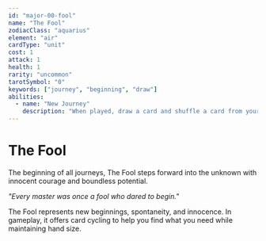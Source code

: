 ```yaml
---
id: "major-00-fool"
name: "The Fool"
zodiacClass: "aquarius"
element: "air"
cardType: "unit"
cost: 1
attack: 1
health: 1
rarity: "uncommon"
tarotSymbol: "0"
keywords: ["journey", "beginning", "draw"]
abilities:
  - name: "New Journey"
    description: "When played, draw a card and shuffle a card from your hand into your deck"
---
```


# The Fool

The beginning of all journeys, The Fool steps forward into the unknown with innocent courage and boundless potential.

*"Every master was once a fool who dared to begin."*

The Fool represents new beginnings, spontaneity, and innocence. In gameplay, it offers card cycling to help you find what you need while maintaining hand size.
